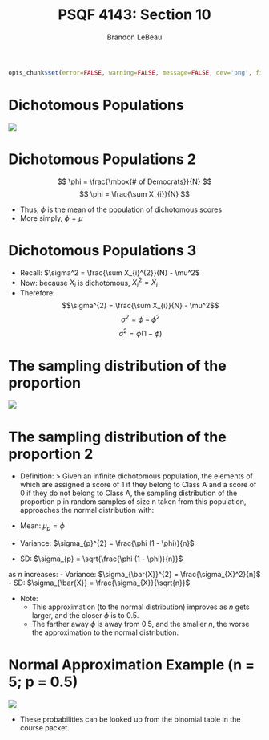% PSQF 4143: Section 10
% Brandon LeBeau


```r
opts_chunk$set(error=FALSE, warning=FALSE, message=FALSE, dev='png', fig.height=8, fig.width=12,background='white', echo=FALSE)
```

# Dichotomous Populations
![](dich_population.png)

# Dichotomous Populations 2
$$ \phi = \frac{\mbox{# of Democrats}}{N} $$
$$ \phi = \frac{\sum X_{i}}{N} $$

- Thus, $\phi$ is the mean of the population of dichotomous scores
- More simply, $\phi = \mu$

# Dichotomous Populations 3
- Recall: $\sigma^2 = \frac{\sum X_{i}^{2}}{N} - \mu^2$
- Now: because $X_{i}$ is dichotomous, $X_{i}^{2} = X_{i}$
- Therefore: 
$$\sigma^{2} = \frac{\sum X_{i}}{N} - \mu^2$$
$$\sigma^2 = \phi - \phi^2$$
$$ \sigma^2 = \phi (1 - \phi)$$

# The sampling distribution of the proportion
![](sample_dist_proportion.png)

# The sampling distribution of the proportion 2
- Definition:
> Given an infinite dichotomous population, the elements of which are assigned a score of 1 if they belong to Class A and a score of 0 if they do not belong to Class A, the sampling distribution of the proportion p in random samples of size n taken from this population, approaches the normal distribution with:

- Mean: $\mu_{p} = \phi$
- Variance: $\sigma_{p}^{2} = \frac{\phi (1 - \phi)}{n}$
- SD: $\sigma_{p} = \sqrt{\frac{\phi (1 - \phi)}{n}}$

as $n$ increases:
- Variance: $\sigma_{\bar{X}}^{2} = \frac{\sigma_{X}^2}{n}$
- SD: $\sigma_{\bar{X}} = \frac{\sigma_{X}}{\sqrt{n}}$

- Note: 
    - This approximation (to the normal distribution) improves as $n$ gets larger, and the closer $\phi$ is to 0.5.
    - The farther away $\phi$ is away from 0.5, and the smaller $n$, the worse the approximation to the normal distribution.
    
# Normal Approximation Example (n = 5; p = 0.5)
![](binom_norm_approx.png)

- These probabilities can be looked up from the binomial table in the course packet.


